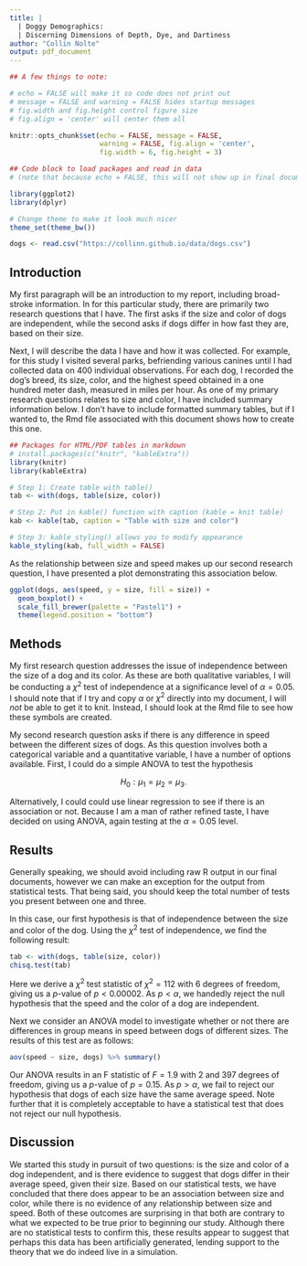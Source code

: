 ```yaml
---
title: |
  | Doggy Demographics: 
  | Discerning Dimensions of Depth, Dye, and Dartiness
author: "Collin Nolte"
output: pdf_document
---
```



```r
## A few things to note:

# echo = FALSE will make it so code does not print out
# message = FALSE and warning = FALSE hides startup messages
# fig.width and fig.height control figure size
# fig.align = 'center' will center them all

knitr::opts_chunk$set(echo = FALSE, message = FALSE, 
                      warning = FALSE, fig.align = 'center', 
                      fig.width = 6, fig.height = 3)
```

```r
## Code block to load packages and read in data
# (note that because echo = FALSE, this will not show up in final document)

library(ggplot2)
library(dplyr)

# Change theme to make it look much nicer
theme_set(theme_bw())

dogs <- read.csv("https://collinn.github.io/data/dogs.csv")
```


## Introduction

My first paragraph will be an introduction to my report, including broad-stroke information. In for this particular study, there are primarily two research questions that I have. The first asks if the size and color of dogs are independent, while the second asks if dogs differ in how fast they are, based on their size.

Next, I will describe the data I have and how it was collected. For example, for this study I visited several parks, befriending various canines until I had collected data on 400 individual observations. For each dog, I recorded the dog's breed, its size, color, and the highest speed obtained in a one hundred meter dash, measured in miles per hour. As one of my primary research questions relates to size and color, I have included summary information below. I don't have to include formatted summary tables, but if I wanted to, the Rmd file associated with this document shows how to create this one.

```r
## Packages for HTML/PDF tables in markdown
# install.packages(c("knitr", "kableExtra"))
library(knitr)
library(kableExtra)

# Step 1: Create table with table()
tab <- with(dogs, table(size, color))

# Step 2: Put in kable() function with caption (kable = knit table)
kab <- kable(tab, caption = "Table with size and color")

# Step 3: kable_styling() allows you to modify appearance
kable_styling(kab, full_width = FALSE)
```

As the relationship between size and speed makes up our second research question, I have presented a plot demonstrating this association below.

```r
ggplot(dogs, aes(speed, y = size, fill = size)) + 
  geom_boxplot() +
  scale_fill_brewer(palette = "Pastel1") +
  theme(legend.position = "bottom")
```


## Methods

My first research question addresses the issue of independence between the size of a dog and its color. As these are both qualitative variables, I will be conducting a $\chi^2$ test of independence at a significance level of $\alpha = 0.05$. I should note that if I try and copy $\alpha$ or $\chi^2$ directly into my document, I will *not* be able to get it to knit. Instead, I should look at the Rmd file to see how these symbols are created.

My second research question asks if there is any difference in speed between the different sizes of dogs. As this question involves both a categorical variable and a quantitative variable, I have a number of options available. First, I could do a simple ANOVA to test the hypothesis

$$
% Percent sign is a comment in latex
% Note that the double \$\$ allows me to create a mathematical expression
% on its own line.
H_0: \mu_1 = \mu_2 = \mu_3.
$$

Alternatively, I could could use linear regression to see if there is an association or not. Because I am a man of rather refined taste, I have decided on using ANOVA, again testing at the $\alpha = 0.05$ level.

## Results

Generally speaking, we should avoid including raw R output in our final documents, however we can make an exception for the output from statistical tests. That being said, you should keep the total number of tests you present between one and three.

In this case, our first hypothesis is that of independence between the size and color of the dog. Using the $\chi^2$ test of independence, we find the following result:

```r
tab <- with(dogs, table(size, color))
chisq.test(tab)
```
Here we derive a $\chi^2$ test statistic of $\chi^2 = 112$ with 6 degrees of freedom, giving us a $p$-value of $p < 0.00002$. As $p < \alpha$, we handedly reject the null hypothesis that the speed and the color of a dog are independent.

Next we consider an ANOVA model to investigate whether or not there are differences in group means in speed between dogs of different sizes. The results of this test are as follows:

```r
aov(speed ~ size, dogs) %>% summary()
```

Our ANOVA results in an F statistic of $F = 1.9$ with 2 and 397 degrees of freedom, giving us a $p$-value of $p = 0.15$. As $p > \alpha$, we fail to reject our hypothesis that dogs of each size have the same average speed. Note further that it is completely acceptable to have a statistical test that does not reject our null hypothesis.

## Discussion

We started this study in pursuit of two questions: is the size and color of a dog independent, and is there evidence to suggest that dogs differ in their average speed, given their size. Based on our statistical tests, we have concluded that there does appear to be an association between size and color, while there is no evidence of any relationship between size and speed. Both of these outcomes are surprising in that both are contrary to what we expected to be true prior to beginning our study. Although there are no statistical tests to confirm this, these results appear to suggest that perhaps this data has been artificially generated, lending support to the theory that we do indeed live in a simulation.










